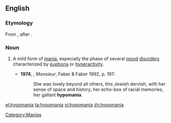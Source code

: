 ==English==
{{wikipedia}}
===Etymology===
From {{prefix|hypo|mania}}, after {{etyl|de}} {{term|Hypomanie}}.

===Noun===
{{en-noun}}

#{{medicine}} A mild form of [[mania]], especially the phase of several [[mood]] [[disorder]]s characterized by [[euphoria]] or [[hyperactivity]].
#*'''1974''', {{w|Lawrence Durrell}}, ''Monsieur'', Faber & Faber 1992, p. 197:
#*:She was lovely beyond all others, this Jewish dervish, with her sense of space and history, her echo-box of racial memories, her gallant '''hypomania'''.

[[Category:Manias]]

[[el:hypomania]]
[[ta:hypomania]]
[[vi:hypomania]]
[[zh:hypomania]]